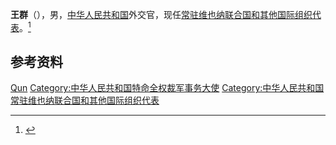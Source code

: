 '''王群'''（{{bd|1962年|8月|}}），男，[[中华人民共和国|中华人民共和国]]外交官，现任[[中国常驻维也纳联合国和其他国际组织代表列表|常驻维也纳联合国和其他国际组织代表]]。<ref>{{Cite web|title=常驻代表王群大使简历|url=http://www.chinesemission-vienna.at/chn/dbtxx1/czdb/t1602168.htm|accessdate=2021-03-27|work=中华人民共和国常驻维也纳联合国和其他国际组织代表团}}</ref>

== 参考资料 ==
{{reflist}}

{{start box}}
{{s-dip}}
{{succession box|[[史忠俊|史忠俊]]|现任|[[中国常驻维也纳联合国和其他国际组织代表列表|中国常驻维也纳联合国和其他国际组织代表]]|2018年8月－}}
{{end box}}

{{Authority control}}
{{DEFAULTSORT:Wang王}}
[[Category:王姓|Qun]]
[[Category:中华人民共和国特命全权裁军事务大使|Category:中华人民共和国特命全权裁军事务大使]]
[[Category:中华人民共和国常驻维也纳联合国和其他国际组织代表|Category:中华人民共和国常驻维也纳联合国和其他国际组织代表]]